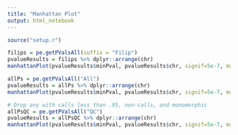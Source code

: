 ```yaml
---
title: "Manhattan Plot"
output: html_notebook
---
```


```r
source("setup.r")
```


```r

filips = pe.getPValsAll(suffix = "Filip")
pvalueResults = filips %>% dplyr::arrange(chr)
manhattanPlot(pvalueResults$minPval, pvalueResults$chr, signif=5e-7, main = "Manhattan plot for Filipino cohort")

allPs = pe.getPValsAll("All")
pvalueResults = allPs %>% dplyr::arrange(chr)
manhattanPlot(pvalueResults$minPval, pvalueResults$chr, signif=5e-7, main = "QC: Manhattan plot shows p-values with lack of significant SNPs")

# Drop any with calls less than .95, non-calls, and monomorphic
allPsQC = pe.getPValsAll("QC")
pvalueResults = allPsQC %>% dplyr::arrange(chr)
manhattanPlot(pvalueResults$minPval, pvalueResults$chr, signif=5e-7, main = "Lack of significant SNPs with GenCall > .95")

```
